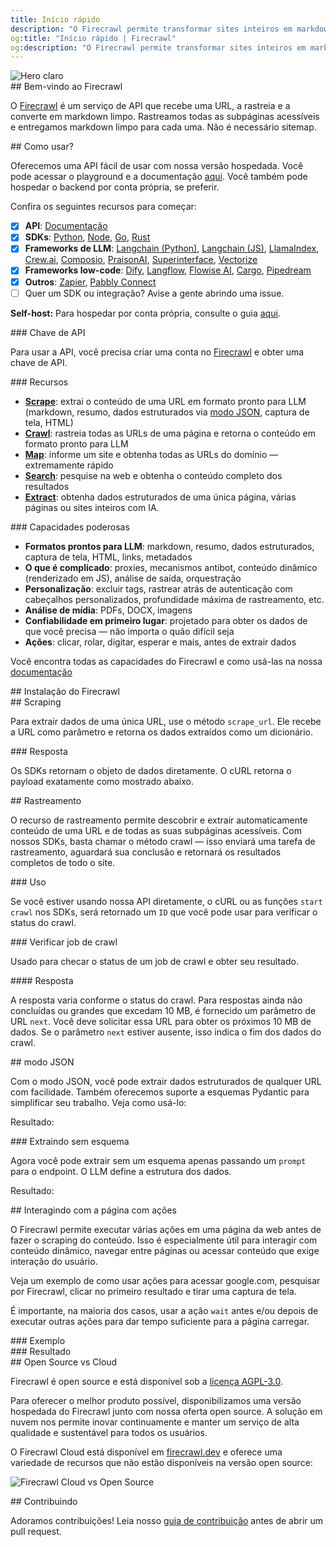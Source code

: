 ```yaml
---
title: Início rápido
description: "O Firecrawl permite transformar sites inteiros em markdown pronto para LLMs"
og:title: "Início rápido | Firecrawl"
og:description: "O Firecrawl permite transformar sites inteiros em markdown pronto para LLMs"
---
```



<img className="block" src="/images/turn-websites-into-llm-ready-data--firecrawl.png" alt="Hero claro" />

<div id="welcome-to-firecrawl">
  ## Bem-vindo ao Firecrawl
</div>

O [Firecrawl](https://firecrawl.dev?ref=github) é um serviço de API que recebe uma URL, a rastreia e a converte em markdown limpo. Rastreamos todas as subpáginas acessíveis e entregamos markdown limpo para cada uma. Não é necessário sitemap.

<div id="how-to-use-it">
  ## Como usar?
</div>

Oferecemos uma API fácil de usar com nossa versão hospedada. Você pode acessar o playground e a documentação [aqui](https://firecrawl.dev/playground). Você também pode hospedar o backend por conta própria, se preferir.

Confira os seguintes recursos para começar:

* [x] **API**: [Documentação](https://docs.firecrawl.dev/api-reference/introduction)
* [x] **SDKs**: [Python](https://docs.firecrawl.dev/sdks/python), [Node](https://docs.firecrawl.dev/sdks/node), [Go](https://docs.firecrawl.dev/sdks/go), [Rust](https://docs.firecrawl.dev/sdks/rust)
* [x] **Frameworks de LLM**: [Langchain (Python)](https://python.langchain.com/docs/integrations/document_loaders/firecrawl/), [Langchain (JS)](https://js.langchain.com/docs/integrations/document_loaders/web_loaders/firecrawl), [LlamaIndex](https://docs.llamaindex.ai/en/latest/examples/data_connectors/WebPageDemo/#using-firecrawl-reader), [Crew.ai](https://docs.crewai.com/), [Composio](https://composio.dev/tools/firecrawl/all), [PraisonAI](https://docs.praison.ai/firecrawl/), [Superinterface](https://superinterface.ai/docs/assistants/functions/firecrawl), [Vectorize](https://docs.vectorize.io/integrations/source-connectors/firecrawl)
* [x] **Frameworks low-code**: [Dify](https://dify.ai/blog/dify-ai-blog-integrated-with-firecrawl), [Langflow](https://docs.langflow.org/), [Flowise AI](https://docs.flowiseai.com/integrations/langchain/document-loaders/firecrawl), [Cargo](https://docs.getcargo.io/integration/firecrawl), [Pipedream](https://pipedream.com/apps/firecrawl/)
* [x] **Outros**: [Zapier](https://zapier.com/apps/firecrawl/integrations), [Pabbly Connect](https://www.pabbly.com/connect/integrations/firecrawl/)
* [ ] Quer um SDK ou integração? Avise a gente abrindo uma issue.

**Self-host:** Para hospedar por conta própria, consulte o guia [aqui](/pt-BR/contributing/self-host).

<div id="api-key">
  ### Chave de API
</div>

Para usar a API, você precisa criar uma conta no [Firecrawl](https://firecrawl.dev) e obter uma chave de API.

<div id="features">
  ### Recursos
</div>

* [**Scrape**](#scraping): extrai o conteúdo de uma URL em formato pronto para LLM (markdown, resumo, dados estruturados via [modo JSON](#json-mode), captura de tela, HTML)
* [**Crawl**](#crawling): rastreia todas as URLs de uma página e retorna o conteúdo em formato pronto para LLM
* [**Map**](/pt-BR/features/map): informe um site e obtenha todas as URLs do domínio — extremamente rápido
* [**Search**](/pt-BR/features/search): pesquise na web e obtenha o conteúdo completo dos resultados
* [**Extract**](/pt-BR/features/extract): obtenha dados estruturados de uma única página, várias páginas ou sites inteiros com IA.

<div id="powerful-capabilities">
  ### Capacidades poderosas
</div>

* **Formatos prontos para LLM**: markdown, resumo, dados estruturados, captura de tela, HTML, links, metadados
* **O que é complicado**: proxies, mecanismos antibot, conteúdo dinâmico (renderizado em JS), análise de saída, orquestração
* **Personalização**: excluir tags, rastrear atrás de autenticação com cabeçalhos personalizados, profundidade máxima de rastreamento, etc.
* **Análise de mídia**: PDFs, DOCX, imagens
* **Confiabilidade em primeiro lugar**: projetado para obter os dados de que você precisa — não importa o quão difícil seja
* **Ações**: clicar, rolar, digitar, esperar e mais, antes de extrair dados

Você encontra todas as capacidades do Firecrawl e como usá-las na nossa [documentação](https://docs.firecrawl.dev/api-reference/v2-introduction)

<div id="installing-firecrawl">
  ## Instalação do Firecrawl
</div>

<CodeGroup>
  <InstallationPython />

  <InstallationNode />

  <InstallationGo />

  <InstallationRust />
</CodeGroup>

<div id="scraping">
  ## Scraping
</div>

Para extrair dados de uma única URL, use o método `scrape_url`. Ele recebe a URL como parâmetro e retorna os dados extraídos como um dicionário.

<CodeGroup>
  <ScrapePython />

  <ScrapeNode />

  <ScrapeGo />

  <ScrapeRust />

  <ScrapeCURL />
</CodeGroup>

<div id="response">
  ### Resposta
</div>

Os SDKs retornam o objeto de dados diretamente. O cURL retorna o payload exatamente como mostrado abaixo.

<ScrapeResponse />

<div id="crawling">
  ## Rastreamento
</div>

O recurso de rastreamento permite descobrir e extrair automaticamente conteúdo de uma URL e de todas as suas subpáginas acessíveis. Com nossos SDKs, basta chamar o método crawl — isso enviará uma tarefa de rastreamento, aguardará sua conclusão e retornará os resultados completos de todo o site.

<div id="usage">
  ### Uso
</div>

<CodeGroup>
  <CrawlPython />

  <CrawlNode />

  <CrawlGo />

  <CrawlRust />

  <CrawlCURL />
</CodeGroup>

Se você estiver usando nossa API diretamente, o cURL ou as funções `start crawl` nos SDKs, será retornado um `ID` que você pode usar para verificar o status do crawl.

<CrawlAsyncOutput />

<div id="check-crawl-job">
  ### Verificar job de crawl
</div>

Usado para checar o status de um job de crawl e obter seu resultado.

<CodeGroup>
  <CheckCrawlJobPython />

  <CheckCrawlJobNode />

  <CheckCrawlJobGo />

  <CheckCrawlJobRust />

  <CheckCrawlJobCURL />
</CodeGroup>

<div id="response">
  #### Resposta
</div>

A resposta varia conforme o status do crawl. Para respostas ainda não concluídas ou grandes que excedam 10 MB, é fornecido um parâmetro de URL `next`. Você deve solicitar essa URL para obter os próximos 10 MB de dados. Se o parâmetro `next` estiver ausente, isso indica o fim dos dados do crawl.

<CodeGroup>
  <CheckCrawlJobOutputScraping />

  <CheckCrawlJobOutputCompleted />
</CodeGroup>

<div id="json-mode">
  ## modo JSON
</div>

Com o modo JSON, você pode extrair dados estruturados de qualquer URL com facilidade. Também oferecemos suporte a esquemas Pydantic para simplificar seu trabalho. Veja como usá-lo:

<CodeGroup>
  <ExtractPython />

  <ExtractNode />

  <ExtractCURL />
</CodeGroup>

Resultado:

<ExtractOutput />

<div id="extracting-without-schema">
  ### Extraindo sem esquema
</div>

Agora você pode extrair sem um esquema apenas passando um `prompt` para o endpoint. O LLM define a estrutura dos dados.

<CodeGroup>
  <ExtractNoSchemaCURL />
</CodeGroup>

Resultado:

<ExtractNoSchemaOutput />

<div id="interacting-with-the-page-with-actions">
  ## Interagindo com a página com ações
</div>

O Firecrawl permite executar várias ações em uma página da web antes de fazer o scraping do conteúdo. Isso é especialmente útil para interagir com conteúdo dinâmico, navegar entre páginas ou acessar conteúdo que exige interação do usuário.

Veja um exemplo de como usar ações para acessar google.com, pesquisar por Firecrawl, clicar no primeiro resultado e tirar uma captura de tela.

É importante, na maioria dos casos, usar a ação `wait` antes e/ou depois de executar outras ações para dar tempo suficiente para a página carregar.

<div id="example">
  ### Exemplo
</div>

<CodeGroup>
  <ScrapeActionsPython />

  <ScrapeActionsNode />

  <ScrapeActionsCURL />
</CodeGroup>

<div id="output">
  ### Resultado
</div>

<CodeGroup>
  <ScrapeActionsOutput />
</CodeGroup>

<div id="open-source-vs-cloud">
  ## Open Source vs Cloud
</div>

Firecrawl é open source e está disponível sob a [licença AGPL-3.0](https://github.com/mendableai/firecrawl/blob/main/LICENSE).

Para oferecer o melhor produto possível, disponibilizamos uma versão hospedada do Firecrawl junto com nossa oferta open source. A solução em nuvem nos permite inovar continuamente e manter um serviço de alta qualidade e sustentável para todos os usuários.

O Firecrawl Cloud está disponível em [firecrawl.dev](https://firecrawl.dev) e oferece uma variedade de recursos que não estão disponíveis na versão open source:

![Firecrawl Cloud vs Open Source](./images/open-source-cloud.png)

<div id="contributing">
  ## Contribuindo
</div>

Adoramos contribuições! Leia nosso [guia de contribuição](https://github.com/mendableai/firecrawl/blob/main/CONTRIBUTING.md) antes de abrir um pull request.